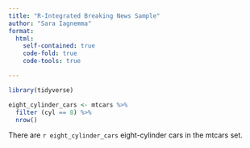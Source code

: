```yaml
---
title: "R-Integrated Breaking News Sample"
author: "Sara Iagnemma"
format:
  html:
    self-contained: true
    code-fold: true
    code-tools: true

---
```



```r

library(tidyverse)


```


```r

eight_cylinder_cars <- mtcars %>% 
  filter (cyl == 8) %>% 
  nrow()

```

There are `r eight_cylinder_cars` eight-cylinder cars in the mtcars set. 

